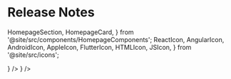 # Release Notes

  HomepageSection,
  HomepageCard,
} from '@site/src/components/HomepageComponents';
  ReactIcon,
  AngularIcon,
  AndroidIcon,
  AppleIcon,
  FlutterIcon,
  HTMLIcon,
  JSIcon,
} from '@site/src/icons';

<HomepageSection id="web-releases" title="Web SDKs">
  <HomepageCard title="UI Kit" to="/ui-kit/release-notes" icon={<HTMLIcon />} />
  <HomepageCard
    title="Web Core"
    to="/web-core/release-notes"
    icon={<JSIcon />}
  />
</HomepageSection>
